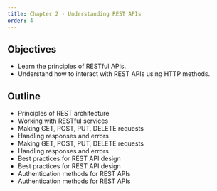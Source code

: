 ```yaml
---
title: Chapter 2 - Understanding REST APIs
order: 4
---
```


## Objectives
- Learn the principles of RESTful APIs.
- Understand how to interact with REST APIs using HTTP methods.
## Outline
- Principles of REST architecture
- Working with RESTful services
- Making GET, POST, PUT, DELETE requests
- Handling responses and errors
- Making GET, POST, PUT, DELETE requests
- Handling responses and errors
- Best practices for REST API design
- Best practices for REST API design
- Authentication methods for REST APIs
- Authentication methods for REST APIs    